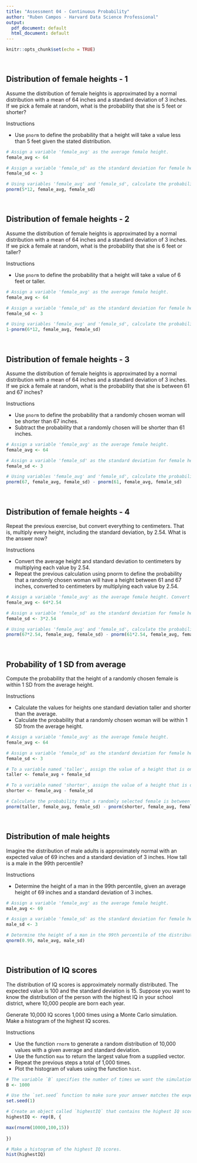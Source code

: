 ```yaml
---
title: "Assessment 04 - Continuous Probability"
author: "Ruben Campos - Harvard Data Science Professional"
output:
  pdf_document: default
  html_document: default
---
```


```r
knitr::opts_chunk$set(echo = TRUE)
```

<br/>

## **Distribution of female heights - 1**
Assume the distribution of female heights is approximated by a normal distribution with a mean of 64 inches and a standard deviation of 3 inches. If we pick a female at random, what is the probability that she is 5 feet or shorter?

Instructions

- Use ```pnorm``` to define the probability that a height will take a value less than 5 feet given the stated distribution.

```r
# Assign a variable 'female_avg' as the average female height.
female_avg <- 64

# Assign a variable 'female_sd' as the standard deviation for female heights.
female_sd <- 3

# Using variables 'female_avg' and 'female_sd', calculate the probability that a randomly selected female is shorter than 5 feet. Print this value to the console.
pnorm(5*12, female_avg, female_sd)
```

<br/>

## **Distribution of female heights - 2**
Assume the distribution of female heights is approximated by a normal distribution with a mean of 64 inches and a standard deviation of 3 inches. If we pick a female at random, what is the probability that she is 6 feet or taller?

Instructions

- Use ```pnorm``` to define the probability that a height will take a value of 6 feet or taller.

```r
# Assign a variable 'female_avg' as the average female height.
female_avg <- 64

# Assign a variable 'female_sd' as the standard deviation for female heights.
female_sd <- 3

# Using variables 'female_avg' and 'female_sd', calculate the probability that a randomly selected female is shorter than 5 feet. Print this value to the console.
1-pnorm(6*12, female_avg, female_sd)
```

<br/>

## **Distribution of female heights - 3**
Assume the distribution of female heights is approximated by a normal distribution with a mean of 64 inches and a standard deviation of 3 inches. If we pick a female at random, what is the probability that she is between 61 and 67 inches?

Instructions

- Use ```pnorm``` to define the probability that a randomly chosen woman will be shorter than 67 inches.
- Subtract the probability that a randomly chosen will be shorter than 61 inches.


```r
# Assign a variable 'female_avg' as the average female height.
female_avg <- 64

# Assign a variable 'female_sd' as the standard deviation for female heights.
female_sd <- 3

# Using variables 'female_avg' and 'female_sd', calculate the probability that a randomly selected female is shorter than 5 feet. Print this value to the console.
pnorm(67, female_avg, female_sd) - pnorm(61, female_avg, female_sd)
```

<br/>

## **Distribution of female heights - 4**
Repeat the previous exercise, but convert everything to centimeters. That is, multiply every height, including the standard deviation, by 2.54. What is the answer now?

Instructions

- Convert the average height and standard deviation to centimeters by multiplying each value by 2.54.
- Repeat the previous calculation using pnorm to define the probability that a randomly chosen woman will have a height between 61 and 67 inches, converted to centimeters by multiplying each value by 2.54.

```r
# Assign a variable 'female_avg' as the average female height. Convert this value to centimeters.
female_avg <- 64*2.54

# Assign a variable 'female_sd' as the standard deviation for female heights. Convert this value to centimeters.
female_sd <- 3*2.54

# Using variables 'female_avg' and 'female_sd', calculate the probability that a randomly selected female is between the desired height range. Print this value to the console.
pnorm(67*2.54, female_avg, female_sd) - pnorm(61*2.54, female_avg, female_sd)
```

<br/>

## **Probability of 1 SD from average**
Compute the probability that the height of a randomly chosen female is within 1 SD from the average height.

Instructions

- Calculate the values for heights one standard deviation taller and shorter than the average.
- Calculate the probability that a randomly chosen woman will be within 1 SD from the average height.

```r
# Assign a variable 'female_avg' as the average female height.
female_avg <- 64

# Assign a variable 'female_sd' as the standard deviation for female heights.
female_sd <- 3

# To a variable named 'taller', assign the value of a height that is one SD taller than average.
taller <- female_avg + female_sd

# To a variable named 'shorter', assign the value of a height that is one SD shorter than average.
shorter <- female_avg - female_sd

# Calculate the probability that a randomly selected female is between the desired height range. Print this value to the console.
pnorm(taller, female_avg, female_sd) - pnorm(shorter, female_avg, female_sd)
```

<br/>

## **Distribution of male heights**
Imagine the distribution of male adults is approximately normal with an expected value of 69 inches and a standard deviation of 3 inches. How tall is a male in the 99th percentile?

Instructions

- Determine the height of a man in the 99th percentile, given an average height of 69 inches and a standard deviation of 3 inches.

```r
# Assign a variable 'female_avg' as the average female height.
male_avg <- 69

# Assign a variable 'female_sd' as the standard deviation for female heights.
male_sd <- 3

# Determine the height of a man in the 99th percentile of the distribution.
qnorm(0.99, male_avg, male_sd)
```

<br/>

## **Distribution of IQ scores**
The distribution of IQ scores is approximately normally distributed. The expected value is 100 and the standard deviation is 15. Suppose you want to know the distribution of the person with the highest IQ in your school district, where 10,000 people are born each year.

Generate 10,000 IQ scores 1,000 times using a Monte Carlo simulation. Make a histogram of the highest IQ scores.

Instructions

- Use the function ```rnorm``` to generate a random distribution of 10,000 values with a given average and standard deviation.
- Use the function ```max``` to return the largest value from a supplied vector.
- Repeat the previous steps a total of 1,000 times.
- Plot the histogram of values using the function ```hist```.

```r
# The variable `B` specifies the number of times we want the simulation to run.
B <- 1000

# Use the `set.seed` function to make sure your answer matches the expected result after random number generation.
set.seed(1)

# Create an object called `highestIQ` that contains the highest IQ score from each random distribution of 10,000 people.
highestIQ <- rep(B, {

max(rnorm(10000,100,15))
  
})

# Make a histogram of the highest IQ scores.
hist(highestIQ)
```
